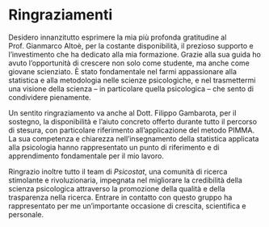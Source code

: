 # Ringraziamenti{.unlisted .unnumbered}

Desidero innanzitutto esprimere la mia più profonda gratitudine al Prof. Gianmarco Altoè, per la costante disponibilità, il prezioso supporto e l’investimento che ha dedicato alla mia formazione. Grazie alla sua guida ho avuto l’opportunità di crescere non solo come studente, ma anche come giovane scienziato. È stato fondamentale nel farmi appassionare alla statistica e alla metodologia nelle scienze psicologiche, e nel trasmettermi una visione della scienza – in particolare quella psicologica – che sento di condividere pienamente.

Un sentito ringraziamento va anche al Dott. Filippo Gambarota, per il sostegno, la disponibilità e l’aiuto concreto offerto durante tutto il percorso di stesura, con particolare riferimento all’applicazione del metodo PIMMA. La sua competenza e chiarezza nell’insegnamento della statistica applicata alla psicologia hanno rappresentato un punto di riferimento e di apprendimento fondamentale per il mio lavoro.

Ringrazio inoltre tutto il team di *Psicostat*, una comunità di ricerca stimolante e rivoluzionaria, impegnata nel migliorare la credibilità della scienza psicologica attraverso la promozione della qualità e della trasparenza nella ricerca. Entrare in contatto con questo gruppo ha rappresentato per me un’importante occasione di crescita, scientifica e personale.



```{=latex}
\clearpage
{
\hypersetup{linkcolor=blue}
\setcounter{tocdepth}{3}
\tableofcontents
}
```